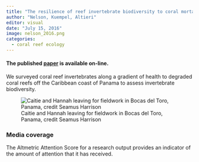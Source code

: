```yaml
---
title: "The resilience of reef invertebrate biodiversity to coral mortality"
author: "Nelson, Kuempel, Altieri"
editor: visual
date: "July 15, 2016"
image: nelson_2016.png
categories:
  - coral reef ecology
---
```


#### The published [paper](https://esajournals.onlinelibrary.wiley.com/doi/full/10.1002/ecs2.1399) is available on-line.

We surveyed coral reef invertebrates along a gradient of health to degraded coral reefs off the Caribbean coast of Panama to assess invertebrate biodiversity.

![Caitie and Hannah leaving for fieldwork in Bocas del Toro, Panama, credit Seamus Harrison](nelson_2016.png)

### Media coverage

The Altmetric Attention Score for a research output provides an indicator of the amount of attention that it has received.

```{=html}
<script type="text/javascript" src="https://d1bxh8uas1mnw7.cloudfront.net/assets/embed.js"></script>
```
::: {.altmetric-embed data-badge-type="medium-donut" data-badge-details="right" data-doi="10.1002/ecs2.1399"}
:::
